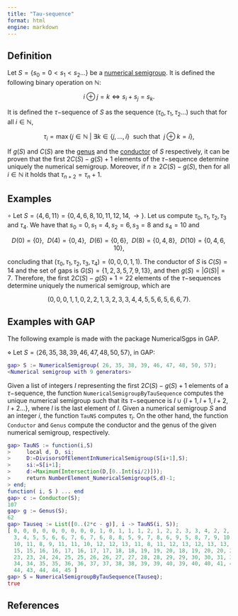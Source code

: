 ```yaml
---
title: "Tau-sequence"
format: html
engine: markdown
---
```


<!-- [Bra13] Bras-Amor\'{o}s, M., Numerical semigroups and codes, in Algebraic geometry modeling in information theory, World Sci. Publ., Hackensack, NJ, Ser. Coding Theory Cryptol., 8 (2013), 167--218. -->

## Definition

Let $S = \{s_0 = 0 < s_1 < s_2 \ldots\}$ be a [numerical semigroup](../Basic-concepts/Numerical-semigroup.qmd). It is defined the following binary operation on $\mathbb{N}$:

$$
i \oplus j = k \Longleftrightarrow s_i + s_j = s_k.
$$

It is defined the $\tau-$sequence of $S$ as the sequence $(\tau_0, \tau_1, \tau_2 \ldots)$ such that for all $i \in \mathbb{N}$,

$$
\tau_i = \max \{j \in \mathbb{N} ~ | ~ \exists k \in \{j, \ldots, i\} ~ \text{ such that } ~ j \oplus k = i\},
$$

If $g(S)$ and $C(S)$ are the [genus](Genus.qmd) and the [conductor](Conductor.qmd) of $S$ respectively, it can be proven that the first $2C(S) - g(S) + 1$ elements of the $\tau-$sequence determine uniquely the numerical semigroup. Moreover, if $n \ge 2C(S) - g(S)$, then for all $i \in \mathbb{N}$ it holds that $\tau_{n + 2} = \tau_n + 1$.

## Examples

$\circ$ Let $S = \langle 4, 6, 11 \rangle = \{ 0, 4, 6, 8, 10, 11, 12, 14, \rightarrow \}$. Let us compute $\tau_0, \tau_1, \tau_2, \tau_3$ and $\tau_4$. We have that $s_0 = 0, s_1 = 4, s_2 = 6, s_3 = 8$ and $s_4 = 10$ and

$$
D(0) = \{0\}, ~~ D(4) = \{0, 4\}, ~~ D(6) = \{0, 6\}, ~~ D(8) = \{0, 4, 8\}, ~~ D(10) = \{0, 4, 6, 10\},
$$

concluding that $(\tau_0, \tau_1, \tau_2, \tau_3, \tau_4) = (0, 0, 0, 1, 1)$. The conductor of $S$ is $C(S) = 14$ and the set of gaps is $G(S) = \{1, 2, 3, 5, 7, 9, 13\}$, and then $g(S) = |G(S)| = 7$. Therefore, the first $2C(S) - g(S)+1 = 22$ elements of the $\tau-$sequences determine uniquely the numerical semigroup, which are

$$
(0, 0, 0, 1, 1, 0, 2, 2, 1, 3, 2, 3, 3, 4, 4, 5, 5, 6, 5, 6, 6, 7  ).
$$

## Examples with GAP

The following example is made with the package NumericalSgps in GAP.

$\diamond$ Let $S = \langle 26, 35, 38, 39, 46, 47, 48, 50, 57 \rangle$, in GAP:

``` gap
gap> S := NumericalSemigroup( 26, 35, 38, 39, 46, 47, 48, 50, 57);
<Numerical semigroup with 9 generators>
```

Given a list of integers $I$ representing the first $2C(S) - g(S)+1$ elements of a $\tau-$sequence, the function `NumericalSemigroupByTauSequence` computes the unique numerical semigroup such that its $\tau-$sequence is $I \cup \{l+1, l+1, l+2, l+2 \ldots\}$, where $l$ is the last element of $I$. Given a numerical semigroup $S$ and an integer $i$, the function `TauNS` computes $\tau_i$. On the other hand, the function `Conductor` and `Genus` compute the conductor and the genus of the given numerical semigroup, respectively.

``` gap
gap> TauNS := function(i,S)
>     local d, D, si;
>     D:=DivisorsOfElementInNumericalSemigroup(S[i+1],S);
>     si:=S[i+1];
>     d:=Maximum(Intersection(D,[0..Int(si/2)]));
>     return NumberElement_NumericalSemigroup(S,d)-1;
> end;
function( i, S ) ... end
gap> c := Conductor(S);
107
gap> g := Genus(S);
62
gap> Tauseq := List([0..(2*c - g)], i -> TauNS(i, S));
[ 0, 0, 0, 0, 0, 0, 0, 0, 0, 1, 0, 1, 1, 1, 2, 1, 2, 2, 3, 3, 4, 2, 2, 2, 3, 4, 4, 4, 3, 4,
  3, 4, 5, 5, 6, 6, 7, 6, 7, 6, 8, 8, 5, 9, 7, 8, 6, 9, 5, 8, 7, 9, 10, 8, 9, 9, 10, 6, 8,
  10, 11, 8, 9, 11, 11, 10, 12, 12, 13, 11, 8, 11, 12, 13, 12, 13, 13, 13, 14, 13, 14, 14,
  15, 15, 16, 16, 17, 16, 17, 17, 18, 18, 19, 19, 20, 18, 19, 20, 20, 20, 21, 21, 22, 22,
  23, 23, 24, 24, 25, 25, 26, 26, 27, 27, 28, 28, 29, 29, 30, 30, 31, 31, 32, 32, 33, 33,
  34, 34, 35, 35, 36, 36, 37, 37, 38, 38, 39, 39, 40, 39, 40, 40, 41, 41, 42, 42, 43, 43,
  44, 43, 44, 44, 45 ]
gap> S = NumericalSemigroupByTauSequence(Tauseq);
true
```

## References
